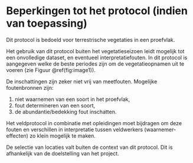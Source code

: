 # Beperkingen tot het protocol (indien van toepassing)

Dit protocol is bedoeld voor terrestrische vegetaties in een proefvlak.

Het gebruik van dit protocol buiten het vegetatieseizoen leidt mogelijk tot een onvolledige dataset, en eventueel interpretatiefouten.
In dit protocol is aangegeven welke de beste periodes zijn om de vegetatieopnamen uit te voeren (zie Figuur \@ref(fig:image1)).

De inschattingen zijn zeker niet vrij van meetfouten.
Mogelijke foutenbronnen zijn:

1.  niet waarnemen van een soort in het proefvlak,
2.  fout determineren van een soort,
3.  de abundantie/bedekking fout inschatten.

Het veldprotocol in combinatie met opleidingen moet bijdragen om deze fouten en verschillen in interpretatie tussen veldwerkers (waarnemer-effecten) zo klein mogelijk te maken.

De selectie van locaties valt buiten de context van dit protocol.
Dit is afhankelijk van de doelstelling van het project.

